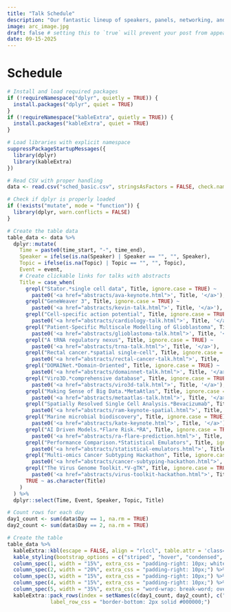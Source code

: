 ```yaml
---
title: "Talk Schedule"
description: "Our fantastic lineup of speakers, panels, networking, and more for 2025!"
image: arc_image.jpg
draft: false # setting this to `true` will prevent your post from appearing on your listing page until you're ready!
date: 09-15-2025
---
```


```{=html}
<style>
/* Mobile-responsive table styling */
@media (max-width: 768px) {
  .schedule-table {
    font-size: 0.85em;
  }

  .schedule-table td {
    padding: 8px 4px !important;
    vertical-align: top;
  }

  .schedule-table td:nth-child(1) {
    white-space: nowrap;
    min-width: 80px;
  }

  .schedule-table td:nth-child(5) {
    word-break: break-word;
    hyphens: auto;
    -webkit-hyphens: auto;
    -ms-hyphens: auto;
  }

  .schedule-table a {
    word-break: break-word;
    hyphens: auto;
    -webkit-hyphens: auto;
    -ms-hyphens: auto;
  }
}

/* General responsive improvements */
.table-responsive {
  overflow-x: auto;
  -webkit-overflow-scrolling: touch;
}
</style>
```

# Schedule

```r
# Install and load required packages
if (!requireNamespace("dplyr", quietly = TRUE)) {
  install.packages("dplyr", quiet = TRUE)
}
if (!requireNamespace("kableExtra", quietly = TRUE)) {
  install.packages("kableExtra", quiet = TRUE)
}

# Load libraries with explicit namespace
suppressPackageStartupMessages({
  library(dplyr)
  library(kableExtra)
})

# Read CSV with proper handling
data <- read.csv("sched_basic.csv", stringsAsFactors = FALSE, check.names = TRUE)

# Check if dplyr is properly loaded
if (!exists("mutate", mode = "function")) {
  library(dplyr, warn.conflicts = FALSE)
}

# Create the table data
table_data <- data %>%
  dplyr::mutate(
    Time = paste0(time_start, "-", time_end),
    Speaker = ifelse(is.na(Speaker) | Speaker == "", "", Speaker),
    Topic = ifelse(is.na(Topic) | Topic == "", "", Topic),
    Event = event,
    # Create clickable links for talks with abstracts
    Title = case_when(
      grepl("Stator.*single cell data", Title, ignore.case = TRUE) ~
        paste0('<a href="abstracts/ava-keynote.html">', Title, '</a>'),
      grepl("GeneWeaver 3", Title, ignore.case = TRUE) ~
        paste0('<a href="abstracts/kevin-talk.html">', Title, '</a>'),
      grepl("Cell-specific action potential", Title, ignore.case = TRUE) ~
        paste0('<a href="abstracts/cardiology-talk.html">', Title, '</a>'),
      grepl("Patient-Specific Multiscale Modelling of Glioblastoma", Title, ignore.case = TRUE) ~
        paste0('<a href="abstracts/glioblastoma-talk.html">', Title, '</a>'),
      grepl("A tRNA regulatory nexus", Title, ignore.case = TRUE) ~
        paste0('<a href="abstracts/trna-talk.html">', Title, '</a>'),
      grepl("Rectal cancer.*spatial single-cell", Title, ignore.case = TRUE) ~
        paste0('<a href="abstracts/rectal-cancer-talk.html">', Title, '</a>'),
      grepl("DOMAINet.*Domain-Oriented", Title, ignore.case = TRUE) ~
        paste0('<a href="abstracts/domainnet-talk.html">', Title, '</a>'),
      grepl("Viro3D.*comprehensive database", Title, ignore.case = TRUE) ~
        paste0('<a href="abstracts/viro3d-talk.html">', Title, '</a>'),
      grepl("Making Sense of Big Data.*MetaAtlas", Title, ignore.case = TRUE) ~
        paste0('<a href="abstracts/metaatlas-talk.html">', Title, '</a>'),
      grepl("Spatially Resolved Single Cell Analysis.*Bevacizumab", Title, ignore.case = TRUE) ~
        paste0('<a href="abstracts/ram-keynote-spatial.html">', Title, '</a>'),
      grepl("Marine microbial biodiscovery", Title, ignore.case = TRUE) ~
        paste0('<a href="abstracts/kate-keynote.html">', Title, '</a>'),
      grepl("AI Driven Models.*Flare Risk.*RA", Title, ignore.case = TRUE) ~
        paste0('<a href="abstracts/ra-flare-prediction.html">', Title, '</a>'),
      grepl("Performance Comparison.*Statistical Emulators", Title, ignore.case = TRUE) ~
        paste0('<a href="abstracts/statistical-emulators.html">', Title, '</a>'),
      grepl("Multi-omics Cancer Subtyping Hackathon", Title, ignore.case = TRUE) ~
        paste0('<a href="abstracts/cancer-subtyping-hackathon.html">', Title, '</a>'),
      grepl("The Virus Genome Toolkit.*V-gTK", Title, ignore.case = TRUE) ~
        paste0('<a href="abstracts/virus-toolkit-hackathon.html">', Title, '</a>'),
      TRUE ~ as.character(Title)
    )
  ) %>%
  dplyr::select(Time, Event, Speaker, Topic, Title)

# Count rows for each day
day1_count <- sum(data$Day == 1, na.rm = TRUE)
day2_count <- sum(data$Day == 2, na.rm = TRUE)

# Create the table
table_data %>%
  kableExtra::kbl(escape = FALSE, align = "rlccl", table.attr = 'class="schedule-table table-responsive"')  %>%
  kable_styling(bootstrap_options = c("striped", "hover", "condensed", "responsive")) %>%
  column_spec(1, width = "15%", extra_css = "padding-right: 10px; white-space: nowrap;") %>%
  column_spec(2, width = "20%", extra_css = "padding-right: 10px;") %>%
  column_spec(3, width = "15%", extra_css = "padding-right: 10px;") %>%
  column_spec(4, width = "15%", extra_css = "padding-right: 10px;") %>%
  column_spec(5, width = "35%", extra_css = "word-wrap: break-word; overflow-wrap: break-word;") %>%
  kableExtra::pack_rows(index = setNames(c(day1_count, day2_count), c("Monday", "Tuesday")),
              label_row_css = "border-bottom: 2px solid #000000;")



```
